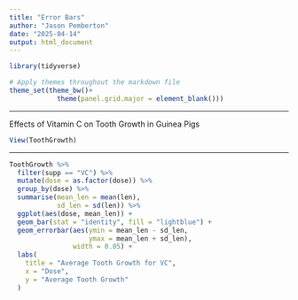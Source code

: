 ```yaml
---
title: "Error Bars"
author: "Jason Pemberton"
date: "2025-04-14"
output: html_document
---
```


```r
library(tidyverse)

# Apply themes throughout the markdown file
theme_set(theme_bw()+
            theme(panel.grid.major = element_blank()))
```

---

Effects of Vitamin C on Tooth Growth in Guinea Pigs
```r
View(ToothGrowth)
```

---

```r
ToothGrowth %>%
  filter(supp == "VC") %>%
  mutate(dose = as.factor(dose)) %>%
  group_by(dose) %>%
  summarise(mean_len = mean(len),
            sd_len = sd(len)) %>%
  ggplot(aes(dose, mean_len)) +
  geom_bar(stat = "identity", fill = "lightblue") +
  geom_errorbar(aes(ymin = mean_len - sd_len,
                    ymax = mean_len + sd_len),
                width = 0.05) +
  labs(
    title = "Average Tooth Growth for VC",
    x = "Dose",
    y = "Average Tooth Growth"
  )
```


